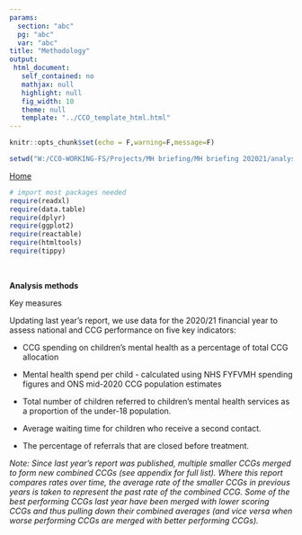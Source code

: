 ```yaml
---
params:
  section: "abc"
  pg: "abc"
  var: "abc"
title: "Methodology"
output: 
 html_document: 
   self_contained: no
   mathjax: null
   highlight: null
   fig_width: 10
   theme: null
   template: "../CCO_template_html.html"
---
```


```r

knitr::opts_chunk$set(echo = F,warning=F,message=F)

setwd("W:/CCO-WORKING-FS/Projects/MH briefing/MH briefing 202021/analysis/Methodology")
```

<link rel="stylesheet" href="W:/CCO-WORKING-FS/Projects/MH briefing/MH briefing 202021/analysis//styles.css" type="text/css" />

<a href="../../index.html">Home</a></li>

```r

# import most packages needed
require(readxl)
require(data.table)
require(dplyr)
require(ggplot2)
require(reactable)
require(htmltools)
require(tippy)
```

<script src="extra_js.js"></script>

</br>

**Analysis methods**

Key measures

Updating last year’s report, we use data for the 2020/21 financial year to assess national and CCG performance on five key indicators:

* CCG spending on children’s mental health as a percentage of total CCG allocation

* Mental health spend per child - calculated using NHS FYFVMH spending figures and ONS mid-2020 CCG population estimates

* Total number of children referred to children’s mental health services as a proportion of the under-18 population.

* Average waiting time for children who receive a second contact.

* The percentage of referrals that are closed before treatment.


*Note: Since last year’s report was published, multiple smaller CCGs merged to form new combined CCGs (see appendix for full list). Where this report compares rates over time, the average rate of the smaller CCGs in previous years is taken to represent the past rate of the combined CCG. Some of the best performing CCGs last year have been merged with lower scoring CCGs and thus pulling down their combined averages (and vice versa when worse performing CCGs are merged with better performing CCGs).*


